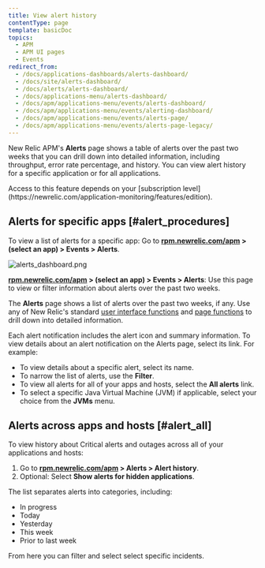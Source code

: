```yaml
---
title: View alert history
contentType: page
template: basicDoc
topics:
  - APM
  - APM UI pages
  - Events
redirect_from:
  - /docs/applications-dashboards/alerts-dashboard/
  - /docs/site/alerts-dashboard/
  - /docs/alerts/alerts-dashboard/
  - /docs/applications-menu/alerts-dashboard/
  - /docs/apm/applications-menu/events/alerts-dashboard/
  - /docs/apm/applications-menu/events/alerting-dashboard/
  - /docs/apm/applications-menu/events/alerts-page/
  - /docs/apm/applications-menu/events/alerts-page-legacy/
---
```


New Relic APM's **Alerts** page shows a table of alerts over the past two weeks that you can drill down into detailed information, including throughput, error rate percentage, and history. You can view alert history for a specific application or for all applications.

<Callout variant="tip">
  Access to this feature depends on your [subscription level](https://newrelic.com/application-monitoring/features/edition).
</Callout>

## Alerts for specific apps [#alert_procedures]

To view a list of alerts for a specific app: Go to **[rpm.newrelic.com/apm](https://rpm.newrelic.com/apm) > (select an app) > Events > Alerts**.

![alerts_dashboard.png](./images/alerts_dashboard_0.png "alerts_dashboard.png")

**[rpm.newrelic.com/apm](https://rpm.newrelic.com/apm) > (select an app) > Events > Alerts**: Use this page to view or filter information about alerts over the past two weeks.

The **Alerts** page shows a list of alerts over the past two weeks, if any. Use any of New Relic's standard [user interface functions](/docs/accounts-partnerships/education/getting-started-new-relic/new-relic-user-interface) and [page functions](/docs/accounts-partnerships/education/getting-started-new-relic/standard-dashboard-features) to drill down into detailed information.

Each alert notification includes the alert icon and summary information. To view details about an alert notification on the Alerts page, select its link. For example:

* To view details about a specific alert, select its name.
* To narrow the list of alerts, use the **Filter**.
* To view all alerts for all of your apps and hosts, select the **All alerts** link.
* To select a specific Java Virtual Machine (JVM) if applicable, select your choice from the **JVMs** menu.

## Alerts across apps and hosts [#alert_all]

To view history about Critical alerts and outages across all of your applications and hosts:

1. Go to **[rpm.newrelic.com/apm](https://rpm.newrelic.com/apm) > Alerts > Alert history**.
2. Optional: Select **Show alerts for hidden applications**.

The list separates alerts into categories, including:

* In progress
* Today
* Yesterday
* This week
* Prior to last week

From here you can filter and select select specific incidents.
